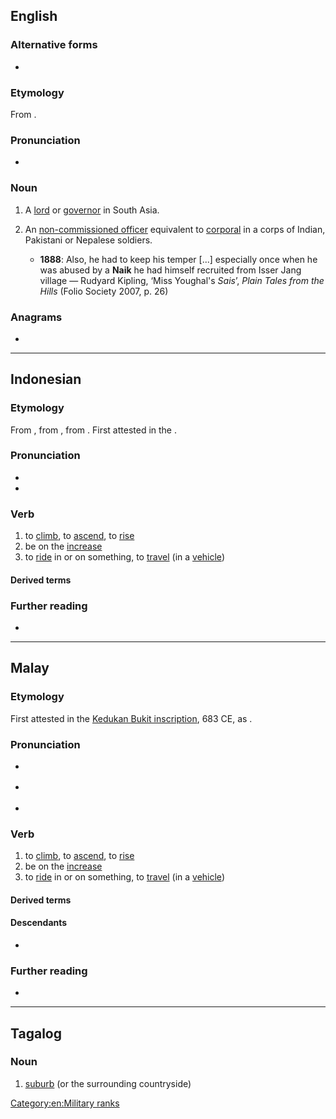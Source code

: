{{also|Naik}}
==English==

===Alternative forms===
* {{alt|en|nayak|nayaka|naique|naig}}

===Etymology===
From {{cog|sa|नायक||leader, governor}}.

===Pronunciation===
* {{IPA|en|/ˈnɑːɪk/|/ˈneɪɪk/}}

===Noun===
{{en-noun}}

# A [[lord]] or [[governor]] in South Asia.
# {{lb|en|India|Pakistan|Nepal}} An [[non-commissioned officer]] equivalent to [[corporal]] in a corps of Indian, Pakistani or Nepalese soldiers.
#* '''1888''': Also, he had to keep his temper [...] especially once when he was abused by a '''Naik''' he had himself recruited from Isser Jang village — Rudyard Kipling, ‘Miss Youghal's ''Sais''’, ''Plain Tales from the Hills'' (Folio Society 2007, p. 26)

===Anagrams===
* {{anagrams|en|a=aikn|Akin|Inka|Kian|akin|kain|kina}}
[[Category:en:Military ranks]]
----

==Indonesian==

===Etymology===
From {{inh|id|ms|naik}},
from {{inh|id|ms-cla|ناءيق|tr=naik}}, from {{inh|id|ms-old|nāyik}}. First attested in the {{w|Kedukan Bukit inscription}}.

===Pronunciation===
* {{IPA|id|[ˈnaɪk̚]}}
* {{hyphenation|id|na|ik}}

===Verb===
{{id-verb}}

# to [[climb]], to [[ascend]], to [[rise]]
# be on the [[increase]]
# to [[ride]] in or on something, to [[travel]] (in a [[vehicle]])

====Derived terms====
{{der4|id|
| kenaikan
| menaik
| menaiki
| menaikkan
| penaikan
|}}
{{der4|id|
| naik ke darat
| naik darat
| naik apel
| naik banding
| naik benang
| naik bertabal
| naik besar
| naik cetak
| naik darah
| naik daun
| naik derajat
| naik geram
| naik haji
| naik hati
| naik kuda hijau
| naik marak
| naik mempelai
| naik merek
| naik mesin
| naik nobat
| naik palak
| naik pangkat
| naik pelamin
| naik pelaminan
| naik pitam
| naik raja
| naik ranjang
| naik rezeki
| naik saksi
| naik setum
| naik takhta
| naik tangan
| naik tidur
| naik turun
|}}

===Further reading===
* {{R:KBBI Daring}}

----

==Malay==

===Etymology===
First attested in the [[w:Kedukan Bukit inscription|Kedukan Bukit inscription]], 683 CE, as {{m+|ms-old|tr=nāyik}}.

===Pronunciation===
* {{a|Johor-Selangor}} {{IPA|ms|/naeʔ/}}
* {{a|Riau-Lingga}} {{IPA|ms|/naɪʔ/}}
* {{rhymes|ms|aeʔ|eʔ}}

===Verb===
{{ms-verb|j=ناءيق}}

# to [[climb]], to [[ascend]], to [[rise]]
# be on the [[increase]]
# to [[ride]] in or on something, to [[travel]] (in a [[vehicle]])

====Derived terms====
{{ms-der|21|21+31|31+420|40|310|310+121|310+221|310+222|320|320+221|320+222|330}}

====Descendants====
* {{desc|id|naik}}

===Further reading===
* {{R:PRPM}}

----

==Tagalog==

===Noun===
{{tl-noun}}

# [[suburb]] (or the surrounding countryside)